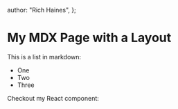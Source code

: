 
  author: "Rich Haines",
};

# My MDX Page with a Layout

This is a list in markdown:

- One
- Two
- Three

Checkout my React component:
